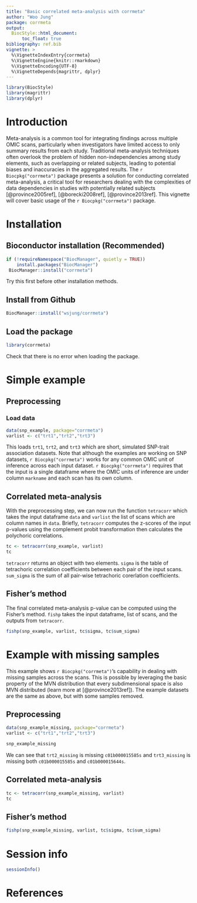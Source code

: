 ```yaml
---
title: "Basic correlated meta-analysis with corrmeta"
author: "Woo Jung"
package: corrmeta
output:
  BiocStyle::html_document:
      toc_float: true
bibliography: ref.bib
vignette: >
  %\VignetteIndexEntry{corrmeta}
  %\VignetteEngine{knitr::rmarkdown}
  %\VignetteEncoding{UTF-8}
  %\VignetteDepends{magrittr, dplyr}
---
```

```r
library(BiocStyle)
library(magrittr)
library(dplyr)
```

# Introduction
Meta-analysis is a common tool for integrating findings across multiple OMIC scans, particularly when investigators have limited access to only summary results from each study. Traditional meta-analysis techniques often overlook the problem of hidden non-independencies among study elements, such as overlapping or related subjects, leading to potential biases and inaccuracies in the aggregated results. The `r Biocpkg("corrmeta")` package presents a solution for conducting correlated meta-analysis, a critical tool for researchers dealing with the complexities of data dependencies in studies with potentially related subjects [@province2005ref], [@borecki2008ref], [@province2013ref]. This vignette will cover basic usage of the `r Biocpkg("corrmeta")` package.

# Installation

## Bioconductor installation (Recommended)
```r
if (!requireNamespace("BiocManager", quietly = TRUE))
    install.packages("BiocManager")
 BiocManager::install("corrmeta")
```
Try this first before other installation methods.

## Install from Github
```r
BiocManager::install("wsjung/corrmeta")
```

## Load the package
```r
library(corrmeta)
```
Check that there is no error when loading the package.

# Simple example
## Preprocessing
### Load data

```r
data(snp_example, package="corrmeta")
varlist <- c("trt1","trt2","trt3")
```
This loads `trt1`, `trt2`, and `trt3` which are short, simulated SNP-trait association datasets. Note that although the examples are working on SNP datasets, `r Biocpkg("corrmeta")` works for any common OMIC unit of inference across each input dataset. `r Biocpkg("corrmeta")` requires that the input is a single dataframe where the OMIC units of inference are under column `markname` and each scan has its own column.

## Correlated meta-analysis
With the preprocessing step, we can now run the function `tetracorr` which takes the input dataframe `data` and `varlist` the list of scans which are column names in `data`. Briefly, `tetracorr` computes the z-scores of the input p-values using the complement probit transformation then calculates the polychoric correlations. 
```r
tc <- tetracorr(snp_example, varlist)
tc
```
`tetracorr` returns an object with two elements. `sigma` is the table of tetrachoric correlation coefficients between each pair of the input scans. `sum_sigma` is the sum of all pair-wise tetrachoric corerlation coefficients. 

## Fisher's method
The final correlated meta-analysis p-value can be computed using the Fisher's method. `fishp` takes the input dataframe, list of scans, and the outputs from `tetracorr`. 
```r
fishp(snp_example, varlist, tc$sigma, tc$sum_sigma)
```

# Example with missing samples
This example shows `r Biocpkg("corrmeta")`'s capability in dealing with missing samples across the scans. This is possible by leveraging the basic property of the MVN distribution that every subdimensional space is also MVN distributed (learn more at [@province2013ref]). The example datasets are the same as above, but with some samples removed. 

## Preprocessing
```r
data(snp_example_missing, package="corrmeta")
varlist <- c("trt1","trt2","trt3")
```

```r
snp_example_missing
```
We can see that `trt2_missing` is missing `c01b000015585s` and `trt3_missing` is missing both `c01b000015585s` and `c01b000015644s`. 

## Correlated meta-analysis
```r
tc <- tetracorr(snp_example_missing, varlist)
tc
```

## Fisher's method
```r
fishp(snp_example_missing, varlist, tc$sigma, tc$sum_sigma)
```

# Session info
```r
sessionInfo()
```

# References
